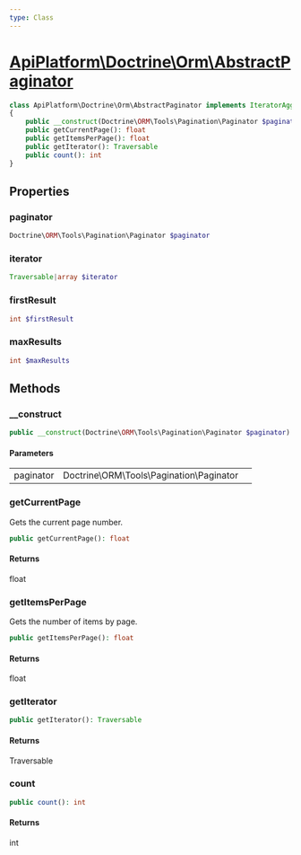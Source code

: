 ```yaml
---
type: Class
---
```


# [ApiPlatform\Doctrine\Orm\AbstractPaginator](/docs/reference/Doctrine/Orm/AbstractPaginator)



```php
class ApiPlatform\Doctrine\Orm\AbstractPaginator implements IteratorAggregate, `<a href="/docs/reference/State/Pagination/PartialPaginatorInterface">ApiPlatform\State\Pagination\PartialPaginatorInterface</a>`, Traversable, Countable
{
    public __construct(Doctrine\ORM\Tools\Pagination\Paginator $paginator)
    public getCurrentPage(): float
    public getItemsPerPage(): float
    public getIterator(): Traversable
    public count(): int
}
```
## Properties
### paginator

```php
Doctrine\ORM\Tools\Pagination\Paginator $paginator
```



### iterator

```php
Traversable|array $iterator
```



### firstResult

```php
int $firstResult
```



### maxResults

```php
int $maxResults
```



## Methods

### __construct



```php
public __construct(Doctrine\ORM\Tools\Pagination\Paginator $paginator)
```

#### Parameters

<table><tbody>
<tr><td>paginator</td><td>Doctrine\ORM\Tools\Pagination\Paginator</td><td></td></tr>
</tbody>
</table>

### getCurrentPage

Gets the current page number.

```php
public getCurrentPage(): float
```

#### Returns

float

### getItemsPerPage

Gets the number of items by page.

```php
public getItemsPerPage(): float
```

#### Returns

float

### getIterator



```php
public getIterator(): Traversable
```

#### Returns

Traversable

### count



```php
public count(): int
```

#### Returns

int
